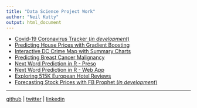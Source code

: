 ```yaml
---
title: "Data Science Project Work"
author: "Neil Kutty"
output: html_document
---
```

- [Covid-19 Coronavirus Tracker (*in development*)](https://kuttyman.shinyapps.io/COVID19/)
- [Predicting House Prices with Gradient Boosting](https://github.com/neilkutty/Predicting-House-Prices/blob/master/Predicting%20House%20Prices.pdf)
- [Interactive DC Crime Map with Summary Charts](https://kuttyman.shinyapps.io/crimeDC)
- [Predicting Breast Cancer Malignancy](https://www.kaggle.com/sampsonsimpson/d/uciml/breast-cancer-wisconsin-data/breast-cancer-prediction-rf-svm-mlp)
- [Next Word Prediction in R - Preso](https://rpubs.com/sampsonsimpson/NextWordPrediction)
- [Next Word Prediction in R - Web App](https://kuttyman.shinyapps.io/NextWordPrediction/)
- [Exploring 515K European Hotel Reviews](https://www.kaggle.com/sampsonsimpson/exploring-515k-european-hotel-reviews)
- [Forecasting Stock Prices with FB Prophet (*in development*)](https://kuttyman.shinyapps.io/stockprophet/)

---

[github](https://www.github.com/neilkutty) | [twitter](https://www.twitter.com/neilkutty) | [linkedin](https://www.linkedin.com/in/neilkutty)

